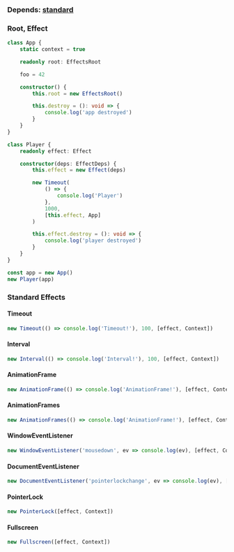 ### Depends: [standard](../../standard/Standard.md)

### Root, Effect

```ts
class App {
    static context = true

    readonly root: EffectsRoot

    foo = 42

    constructor() {
        this.root = new EffectsRoot()

        this.destroy = (): void => {
            console.log('app destroyed')
        }
    }
}

class Player {
    readonly effect: Effect

    constructor(deps: EffectDeps) {
        this.effect = new Effect(deps)

        new Timeout(
            () => {
                console.log('Player')
            },
            1000,
            [this.effect, App]
        )

        this.effect.destroy = (): void => {
            console.log('player destroyed')
        }
    }
}

const app = new App()
new Player(app)
```

### Standard Effects
#### Timeout
```ts
new Timeout(() => console.log('Timeout!'), 100, [effect, Context])
```

#### Interval
```ts
new Interval(() => console.log('Interval!'), 100, [effect, Context])
```

#### AnimationFrame
```ts
new AnimationFrame(() => console.log('AnimationFrame!'), [effect, Context])
```

#### AnimationFrames
```ts
new AnimationFrames(() => console.log('AnimationFrame!'), [effect, Context])
```

#### WindowEventListener
```ts
new WindowEventListener('mousedown', ev => console.log(ev), [effect, Context], { once: true })
```

#### DocumentEventListener
```ts
new DocumentEventListener('pointerlockchange', ev => console.log(ev), [effect, Context], { once: true })
```

#### PointerLock
```ts
new PointerLock([effect, Context])
```

#### Fullscreen
```ts
new Fullscreen([effect, Context])
```